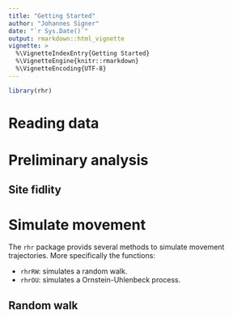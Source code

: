 ```yaml
---
title: "Getting Started"
author: "Johannes Signer"
date: "`r Sys.Date()`"
output: rmarkdown::html_vignette
vignette: >
  %\VignetteIndexEntry{Getting Started}
  %\VignetteEngine{knitr::rmarkdown}
  %\VignetteEncoding{UTF-8}
---
```


```r
library(rhr)

```

# Reading data

# Preliminary analysis
## Site fidlity


# Simulate movement

The `rhr` package provids several methods to simulate movement trajectories. More specifically the functions:

- `rhrRW`: simulates a random walk.
- `rhrOU`: simulates a Ornstein-Uhlenbeck process.

## Random walk





